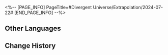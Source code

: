 <%-- [PAGE_INFO]
PageTitle=#Divergent Universe/Extrapolation/2024-07-22#
[END_PAGE_INFO] --%>
{{Event
|name              = Cyclical Extrapolation: Traversal of Vicissitude
|image             = Event Cyclical Extrapolation Traversal of Vicissitude.png
|type              = Cyclical Extrapolation
|time_known        = yes
|time_start        = 2024-07-22 04:00:00
|time_end          = 2024-07-29 03:59:59
}}

{{Cyclical Extrapolation
|curios     = Obliteration Wick Trimmer; Wish Upon a Star; Omniscient Capsule
|equations  = 
|rewards    = Relic Remains*30; Lost Crystal*3
|boss_1_1   = Silvermane Lieutenant; Disciples of Sanctus Medicus: Shape Shifter; The Ascended; Aurumaton Spectral Envoy; "Tomorrow in Harmonious Chords"
|boss_1_2   = Disciples of Sanctus Medicus: Shape Shifter (Bug); The Ascended (Bug); Abundance Sprite: Malefic Ape (Bug); Senior Staff: Team Leader (Bug); Aurumaton Spectral Envoy (Bug); Dreamjolt Troupe's Beyond Overcooked (Bug); Dreamjolt Troupe's Sweet Gorilla (Bug); "Past Confined and Caged" (Bug); "Tomorrow in Harmonious Chords" (Bug); "Present Inebriated in Revelry" (Bug)
|boss_2_1   = Silvermane Lieutenant (Bug); Disciples of Sanctus Medicus: Shape Shifter (Bug); The Ascended (Bug); Aurumaton Spectral Envoy (Bug); "Tomorrow in Harmonious Chords" (Bug)
|boss_2_2   = Svarog (Complete); Stellaron Hunter: Kafka (Complete); Abundant Ebon Deer (Complete); Cloud Knight Lieutenant: Yanqing (Complete); Memory Zone Meme "Something Unto Death" (Complete)
|boss_3     = Ten Stonehearts: Aventurine of Stratagems (Complete)
}}

==Other Languages==
{{Other Languages
|en   = Cyclical Extrapolation: Traversal of Vicissitude
|zhs  = 周期演算：遍历浮生
|zht  = 週期演算：遍歷浮生
|ja   = 周期演算：浮世の旅路
|ko   = 주기 연산: 부세의 여정
|es   = Cálculo periódico: Travesía llena de vicisitudes
|fr   = Calcul cyclique&nbsp;: Traversée de la vicissitude
|ru   = Цикличное вычисление: Обход перемен
|th   = การคำนวณแบบรอบ: ชีวิตที่ลอยวน
|vi   = Ngoại Suy Chu Kỳ: Đi Qua Thăng Trầm
|de   = Zyklische Berechnung: Durchstreifen des Wandels
|id   = Kalkulasi Siklus: Melintasi Kehidupan
|pt   = Extrapolação Cíclica: Travessia da Vicissitude
}}

==Change History==
{{Change History|2.3}}